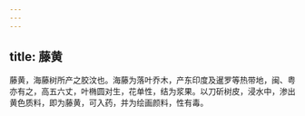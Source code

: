 ```yaml
---
---
---
```

title: 藤黄
---



藤黄，海藤树所产之胶汶也。海藤为落叶乔木，产东印度及暹罗等热带地，闽、粤亦有之，高五六丈，叶椭圆对生，花单性，结为浆果。以刀斫树皮，浸水中，渗出黄色质料，即为藤黄，可入药，并为绘画颜料，性有毒。